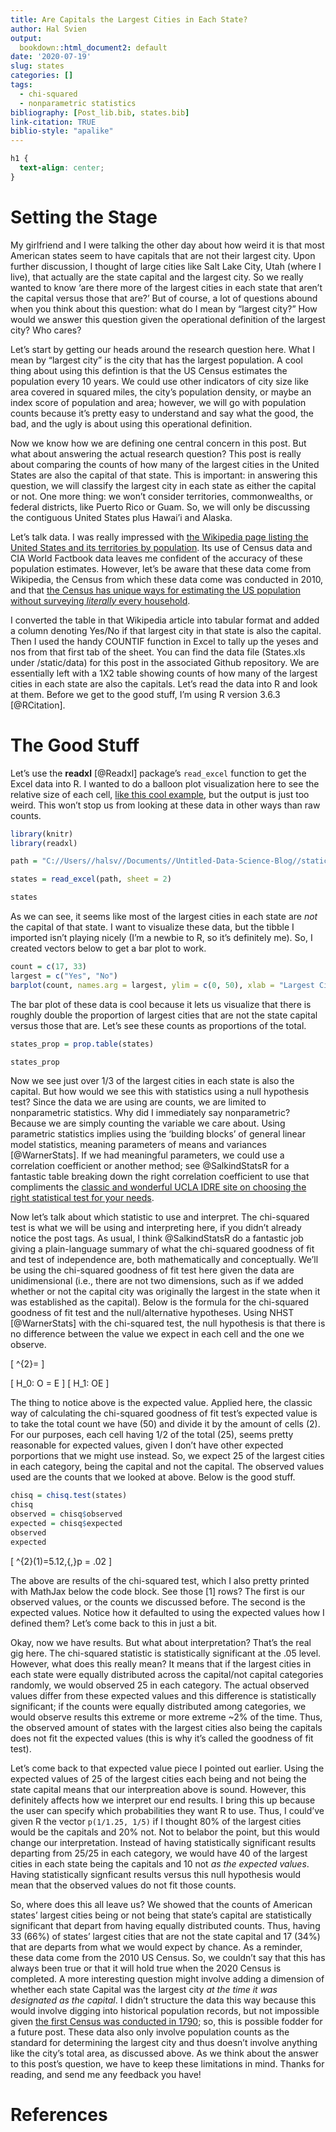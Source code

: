 ```yaml
---
title: Are Capitals the Largest Cities in Each State?
author: Hal Svien
output: 
  bookdown::html_document2: default
date: '2020-07-19'
slug: states
categories: []
tags:
  - chi-squared
  - nonparametric statistics
bibliography: [Post_lib.bib, states.bib]
link-citation: TRUE
biblio-style: "apalike"
---
```

```css
h1 {
  text-align: center;
}
```
# Setting the Stage

My girlfriend and I were talking the other day about how weird it is that most American states seem to have capitals that are not their largest city. Upon further discussion, I thought of large cities like Salt Lake City, Utah (where I live), that actually are the state capital and the largest city. So we really wanted to know 'are there more of the largest cities in each state that aren't the capital versus those that are?' But of course, a lot of questions abound when you think about this question: what do I mean by "largest city?" How would we answer this question given the operational definition of the largest city? Who cares?

Let's start by getting our heads around the research question here. What I mean by "largest city" is the city that has the largest population. A cool thing about using this defintion is that the US Census estimates the population every 10 years. We could use other indicators of city size like area covered in squared miles, the city's population density, or maybe an index score of population and area; however, we will go with population counts because it's pretty easy to understand and say what the good, the bad, and the ugly is about using this operational definition.

Now we know how we are defining one central concern in this post. But what about answering the actual research question? This post is really about comparing the counts of how many of the largest cities in the United States are also the capital of that state. This is important: in answering this question, we will classify the largest city in each state as either the capital or not. One more thing: we won't consider territories, commonwealths, or federal districts, like Puerto Rico or Guam. So, we will only be discussing the contiguous United States plus Hawai'i and Alaska.

Let's talk data. I was really impressed with [the Wikipedia page listing the United States and its territories by population](https://en.wikipedia.org/wiki/List_of_largest_cities_of_U.S._states_and_territories_by_population). Its use of Census data and CIA World Factbook data leaves me confident of the accuracy of these population estimates. However, let's be aware that these data come from Wikipedia, the Census from which these data come was conducted in 2010, and that [the Census has unique ways for estimating the US population without surveying *literally* every household](https://www.census.gov/programs-surveys/decennial-census/about/coverage-measurement.html).

I converted the table in that Wikipedia article into tabular format and added a column denoting Yes/No if that largest city in that state is also the capital. Then I used the handy COUNTIF function in Excel to tally up the yeses and nos from that first tab of the sheet. You can find the data file (States.xls under /static/data) for this post in the associated Github repository. We are essentially left with a 1X2 table showing counts of how many of the largest cities in each state are also the capitals. Let's read the data into R and look at them. Before we get to the good stuff, I'm using R version 3.6.3 [@RCitation].

# The Good Stuff

Let's use the **readxl** [@Readxl] package's `read_excel` function to get the Excel data into R. I wanted to do a balloon plot visualization here to see the relative size of each cell, [like this cool example](http://www.sthda.com/english/wiki/chi-square-test-of-independence-in-r), but the output is just too weird. This won't stop us from looking at these data in other ways than raw counts.

```r

library(knitr)
library(readxl)

path = "C://Users//halsv//Documents//Untitled-Data-Science-Blog//static//data//States.xls"

```

```r

states = read_excel(path, sheet = 2)

states

```

As we can see, it seems like most of the largest cities in each state are *not* the capital of that state. I want to visualize these data, but the tibble I imported isn't playing nicely (I'm a newbie to R, so it's definitely me). So, I created vectors below to get a bar plot to work.

```r

count = c(17, 33)
largest = c("Yes", "No")
barplot(count, names.arg = largest, ylim = c(0, 50), xlab = "Largest City is Also Capital?", ylab = "Count of Cities", col = c("#FF5733", "#C70039"))

```


The bar plot of these data is cool because it lets us visualize that there is roughly double the proportion of largest cities that are not the state capital versus those that are. Let's see these counts as proportions of the total.

```r
states_prop = prop.table(states)

states_prop
```

Now we see just over 1/3 of the largest cities in each state is also the capital. But how would we see this with statistics using a null hypothesis test? Since the data we are using are counts, we are limited to nonparametric statistics. Why did I immediately say nonparametric? Because we are simply counting the variable we care about. Using  parametric statistics implies using the 'building blocks' of general linear model statistics, meaning parameters of means and variances [@WarnerStats]. If we had meaningful parameters, we could use a correlation coefficient or another method; see @SalkindStatsR for a fantastic table breaking down the right correlation coefficient to use that compliments the [classic and wonderful UCLA IDRE site on choosing the right statistical test for your needs](https://stats.idre.ucla.edu/other/mult-pkg/whatstat/). 

Now let's talk about which statistic to use and interpret. The chi-squared test is what we will be using and interpreting here, if you didn't already notice the post tags. As usual, I think @SalkindStatsR do a fantastic job giving a plain-language summary of what the chi-squared goodness of fit and test of independence are, both mathematically and conceptually. We'll be using the chi-squared goodness of fit test here given the data are unidimensional (i.e., there are not two dimensions, such as if we added whether or not the capital city was originally the largest in the state when it was established as the capital). Below is the formula for the chi-squared goodness of fit test and the null/alternative hypotheses. Using NHST [@WarnerStats] with the chi-squared test, the null hypothesis is that there is no difference between the value we expect in each cell and the one we observe.

\[
\chi^{2}=\Sigma{\frac{{(O - E)}^{2}}{E}}
\]

\[
H_0: O = E
\]
\[
H_1: O\neq E
\]

The thing to notice above is the expected value. Applied here, the classic way of calculating the chi-squared goodness of fit test's expected value is to take the total count we have (50) and divide it by the amount of cells (2). For our purposes, each cell having 1/2 of the total (25), seems pretty reasonable for expected values, given I don't have other expected porportions that we might use instead. So, we expect 25 of the largest cities  in each category, being the capital and not the capital. The observed values used are the counts that we looked at above. Below is the good stuff.

```r

chisq = chisq.test(states)
chisq
observed = chisq$observed
expected = chisq$expected
observed
expected

```

\[
\chi^{2}(1)=5.12,{\,}p = .02
\]

The above are results of the chi-squared test, which I also pretty printed with MathJax below the code block. See those [1] rows? The first is our observed values, or the counts we discussed before. The second is the expected values. Notice how it defaulted to using the expected values how I defined them? Let's come back to this in just a bit.

Okay, now we have results. But what about interpretation? That's the real gig here. The chi-squared statistic is statistically significant at the .05 level. However, what does this really mean? It means that if the largest cities in each state were equally distributed across the capital/not capital categories randomly, we would observed 25 in each category. The actual observed values differ from these expected values and this difference is statistically significant; if the counts were equally distributed among categories, we would observe results this extreme or more extreme ~2% of the time. Thus, the observed amount of states with the largest cities also being the capitals does not fit the expected values (this is why it's called the goodness of fit test).

Let's come back to that expected value piece I pointed out earlier. Using the expected values of 25 of the largest cities each being and not being the state capital means that our interpreation above is sound. However, this definitely affects how we interpret our end results. I bring this up because the user can specify which probabilities they want R to use. Thus, I could've given R the vector ```p(1/1.25, 1/5)``` if I thought 80% of the largest cities would be the capitals and 20% not. Not to belabor the point, but this would change our interpretation. Instead of having statistically significant results departing from 25/25 in each category, we would have 40 of the largest cities in each state being the capitals and 10 not *as the expected values*. Having statistically signficant results versus this null hypothesis would mean that the observed values do not fit those counts.

So, where does this all leave us? We showed that the counts of American states' largest cities being or not being that state's capital are statistically significant that depart from having equally distributed counts. Thus, having 33 (66%) of states' largest cities that are not the state capital and 17 (34%) that are departs from what we would expect by chance. As a reminder, these data come from the 2010 US Census. So, we couldn't say that this has always been true or that it will hold true when the 2020 Census is completed. A more interesting question might involve adding a dimension of whether each state Capital was the largest city *at the time it was designated as the capital*. I didn't structure the data this way because this would involve digging into historical population records, but not impossible given [the first Census was conducted in 1790](https://www.census.gov/history/www/faqs/demographic_faqs/when_was_the_first_census_in_the_united_states.html); so, this is possible fodder for a future post. These data also only involve population counts as the standard for determining the largest city and thus doesn't involve anything like the city's total area, as discussed above. As we think about the answer to this post's question, we have to keep these limitations in mind. Thanks for reading, and send me any feedback you have!

# References
